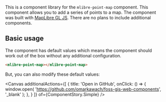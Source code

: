 
<Meta title="Welcome" of={ComponentStory}  />

<Title>Welcome</Title>

This is a component library for the `mlibre-point-map` component. This component allows you to add a series of points to a map. The component was built with [MapLibre GL JS](https://maplibre.org/). There are no plans to include additional components.

## Basic usage

The component has default values which means the component should work out of the box without any additional configuration. 

```html
<mlibre-point-map></mlibre-point-map>
```

But, you can also modify these default values:

<Canvas 
  additionalActions={[
    {
      title: 'Open in GitHub',
      onClick: () => {
        window.open(
          'https://github.com/omarkawach/foss-gis-web-components',
          '_blank'
        );
      },
    }
  ]}
of={ComponentStory.Simple} 
/>
<Controls of={ComponentStory.Simple} />
